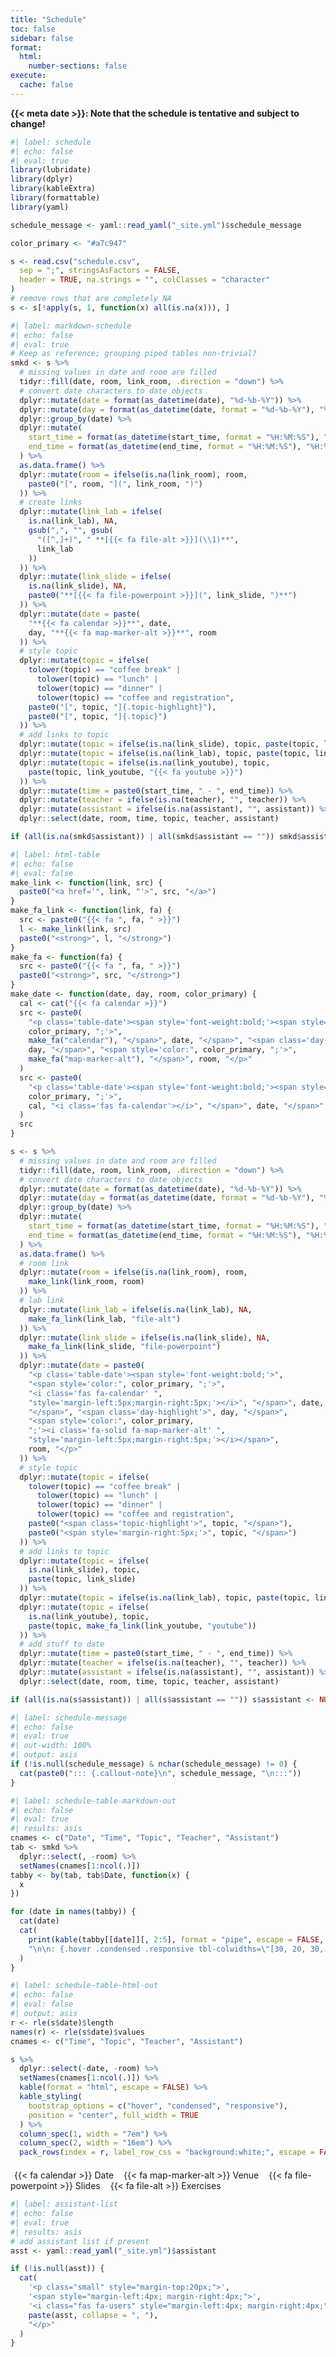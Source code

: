 ```yaml
---
title: "Schedule"
toc: false
sidebar: false
format:
  html:
    number-sections: false
execute:
  cache: false
---
```


[**{{< meta date >}}: Note that the schedule is tentative and subject to change!**]{.large}

```r
#| label: schedule
#| echo: false
#| eval: true
library(lubridate)
library(dplyr)
library(kableExtra)
library(formattable)
library(yaml)

schedule_message <- yaml::read_yaml("_site.yml")$schedule_message

color_primary <- "#a7c947"

s <- read.csv("schedule.csv",
  sep = ";", stringsAsFactors = FALSE,
  header = TRUE, na.strings = "", colClasses = "character"
)
# remove rows that are completely NA
s <- s[!apply(s, 1, function(x) all(is.na(x))), ]
```

```r
#| label: markdown-schedule
#| echo: false
#| eval: true
# Keep as reference; grouping piped tables non-trivial?
smkd <- s %>%
  # missing values in date and room are filled
  tidyr::fill(date, room, link_room, .direction = "down") %>%
  # convert date characters to date objects
  dplyr::mutate(date = format(as_datetime(date), "%d-%b-%Y")) %>%
  dplyr::mutate(day = format(as_datetime(date, format = "%d-%b-%Y"), "%a")) %>%
  dplyr::group_by(date) %>%
  dplyr::mutate(
    start_time = format(as_datetime(start_time, format = "%H:%M:%S"), "%H:%M"),
    end_time = format(as_datetime(end_time, format = "%H:%M:%S"), "%H:%M")
  ) %>%
  as.data.frame() %>%
  dplyr::mutate(room = ifelse(is.na(link_room), room,
    paste0("[", room, "](", link_room, ")")
  )) %>%
  # create links
  dplyr::mutate(link_lab = ifelse(
    is.na(link_lab), NA,
    gsub(",", "", gsub(
      "([^,]+)", " **[{{< fa file-alt >}}](\\1)**",
      link_lab
    ))
  )) %>%
  dplyr::mutate(link_slide = ifelse(
    is.na(link_slide), NA,
    paste0("**[{{< fa file-powerpoint >}}](", link_slide, ")**")
  )) %>%
  dplyr::mutate(date = paste(
    "**{{< fa calendar >}}**", date,
    day, "**{{< fa map-marker-alt >}}**", room
  )) %>%
  # style topic
  dplyr::mutate(topic = ifelse(
    tolower(topic) == "coffee break" |
      tolower(topic) == "lunch" |
      tolower(topic) == "dinner" |
      tolower(topic) == "coffee and registration",
    paste0("[", topic, "]{.topic-highlight}"),
    paste0("[", topic, "]{.topic}")
  )) %>%
  # add links to topic
  dplyr::mutate(topic = ifelse(is.na(link_slide), topic, paste(topic, link_slide))) %>%
  dplyr::mutate(topic = ifelse(is.na(link_lab), topic, paste(topic, link_lab))) %>%
  dplyr::mutate(topic = ifelse(is.na(link_youtube), topic,
    paste(topic, link_youtube, "{{< fa youtube >}}")
  )) %>%
  dplyr::mutate(time = paste0(start_time, " - ", end_time)) %>%
  dplyr::mutate(teacher = ifelse(is.na(teacher), "", teacher)) %>%
  dplyr::mutate(assistant = ifelse(is.na(assistant), "", assistant)) %>%
  dplyr::select(date, room, time, topic, teacher, assistant)

if (all(is.na(smkd$assistant)) | all(smkd$assistant == "")) smkd$assistant <- NULL
```

```r
#| label: html-table
#| echo: false
#| eval: false
make_link <- function(link, src) {
  paste0("<a href='", link, "'>", src, "</a>")
}
make_fa_link <- function(link, fa) {
  src <- paste0("{{< fa ", fa, " >}}")
  l <- make_link(link, src)
  paste0("<strong>", l, "</strong>")
}
make_fa <- function(fa) {
  src <- paste0("{{< fa ", fa, " >}}")
  paste0("<strong>", src, "</strong>")
}
make_date <- function(date, day, room, color_primary) {
  cal <- cat("{{< fa calendar >}}")
  src <- paste0(
    "<p class='table-date'><span style='font-weight:bold;'><span style='color:",
    color_primary, ";'>",
    make_fa("calendar"), "</span>", date, "</span>", "<span class='day-highlight'>",
    day, "</span>", "<span style='color:", color_primary, ";'>",
    make_fa("map-marker-alt"), "</span>", room, "</p>"
  )
  src <- paste0(
    "<p class='table-date'><span style='font-weight:bold;'><span style='color:",
    color_primary, ";'>",
    cal, "<i class='fas fa-calendar'></i>", "</span>", date, "</span>", "</p>"
  )
  src
}

s <- s %>%
  # missing values in date and room are filled
  tidyr::fill(date, room, link_room, .direction = "down") %>%
  # convert date characters to date objects
  dplyr::mutate(date = format(as_datetime(date), "%d-%b-%Y")) %>%
  dplyr::mutate(day = format(as_datetime(date, format = "%d-%b-%Y"), "%a")) %>%
  dplyr::group_by(date) %>%
  dplyr::mutate(
    start_time = format(as_datetime(start_time, format = "%H:%M:%S"), "%H:%M"),
    end_time = format(as_datetime(end_time, format = "%H:%M:%S"), "%H:%M")
  ) %>%
  as.data.frame() %>%
  # room link
  dplyr::mutate(room = ifelse(is.na(link_room), room,
    make_link(link_room, room)
  )) %>%
  # lab link
  dplyr::mutate(link_lab = ifelse(is.na(link_lab), NA,
    make_fa_link(link_lab, "file-alt")
  )) %>%
  dplyr::mutate(link_slide = ifelse(is.na(link_slide), NA,
    make_fa_link(link_slide, "file-powerpoint")
  )) %>%
  dplyr::mutate(date = paste0(
    "<p class='table-date'><span style='font-weight:bold;'>",
    "<span style='color:", color_primary, ";'>",
    "<i class='fas fa-calendar' ",
    "style='margin-left:5px;margin-right:5px;'></i>", "</span>", date,
    "</span>", "<span class='day-highlight'>", day, "</span>",
    "<span style='color:", color_primary,
    ";'><i class='fa-solid fa-map-marker-alt' ",
    "style='margin-left:5px;margin-right:5px;'></i></span>",
    room, "</p>"
  )) %>%
  # style topic
  dplyr::mutate(topic = ifelse(
    tolower(topic) == "coffee break" |
      tolower(topic) == "lunch" |
      tolower(topic) == "dinner" |
      tolower(topic) == "coffee and registration",
    paste0("<span class='topic-highlight'>", topic, "</span>"),
    paste0("<span style='margin-right:5px;'>", topic, "</span>")
  )) %>%
  # add links to topic
  dplyr::mutate(topic = ifelse(
    is.na(link_slide), topic,
    paste(topic, link_slide)
  )) %>%
  dplyr::mutate(topic = ifelse(is.na(link_lab), topic, paste(topic, link_lab))) %>%
  dplyr::mutate(topic = ifelse(
    is.na(link_youtube), topic,
    paste(topic, make_fa_link(link_youtube, "youtube"))
  )) %>%
  # add stuff to date
  dplyr::mutate(time = paste0(start_time, " - ", end_time)) %>%
  dplyr::mutate(teacher = ifelse(is.na(teacher), "", teacher)) %>%
  dplyr::mutate(assistant = ifelse(is.na(assistant), "", assistant)) %>%
  dplyr::select(date, room, time, topic, teacher, assistant)

if (all(is.na(s$assistant)) | all(s$assistant == "")) s$assistant <- NULL
```

```r
#| label: schedule-message
#| echo: false
#| eval: true
#| out-width: 100%
#| output: asis
if (!is.null(schedule_message) & nchar(schedule_message) != 0) {
  cat(paste0("::: {.callout-note}\n", schedule_message, "\n:::"))
}
```

::: {.contents-table .column-body-outset}

```r
#| label: schedule-table-markdown-out
#| echo: false
#| eval: true
#| results: asis
cnames <- c("Date", "Time", "Topic", "Teacher", "Assistant")
tab <- smkd %>%
  dplyr::select(, -room) %>%
  setNames(cnames[1:ncol(.)])
tabby <- by(tab, tab$Date, function(x) {
  x
})

for (date in names(tabby)) {
  cat(date)
  cat(
    print(kable(tabby[[date]][, 2:5], format = "pipe", escape = FALSE, row.names = FALSE)),
    "\n\n: {.hover .condensed .responsive tbl-colwidths=\"[30, 20, 30, 20]\"}\n\n"
  )
}
```

```r
#| label: schedule-table-html-out
#| echo: false
#| eval: false
#| output: asis
r <- rle(s$date)$length
names(r) <- rle(s$date)$values
cnames <- c("Time", "Topic", "Teacher", "Assistant")

s %>%
  dplyr::select(-date, -room) %>%
  setNames(cnames[1:ncol(.)]) %>%
  kable(format = "html", escape = FALSE) %>%
  kable_styling(
    bootstrap_options = c("hover", "condensed", "responsive"),
    position = "center", full_width = TRUE
  ) %>%
  column_spec(1, width = "7em") %>%
  column_spec(2, width = "16em") %>%
  pack_rows(index = r, label_row_css = "background:white;", escape = FALSE, indent = FALSE)
```

<!-- marker legend -->
<p class="small" style="margin-top:20px;">
<span>
<span style="margin-left:6px; margin-right:6px;">
{{< fa calendar >}} Date </span>
<span style="margin-left:6px; margin-right:6px;">
{{< fa map-marker-alt >}} Venue </span>
<span style="margin-left:6px; margin-right:6px;">
{{< fa file-powerpoint >}} Slides </span>
<span style="margin-left:6px; margin-right:6px;">
{{< fa file-alt >}} Exercises </span>
</span>
</p>

```r
#| label: assistant-list
#| echo: false
#| eval: true
#| results: asis
# add assistant list if present
asst <- yaml::read_yaml("_site.yml")$assistant

if (!is.null(asst)) {
  cat(
    '<p class="small" style="margin-top:20px;">',
    '<span style="margin-left:4px; margin-right:4px;">',
    '<i class="fas fa-users" style="margin-left:4px; margin-right:4px;"></i></span>',
    paste(asst, collapse = ", "),
    "</p>"
  )
}
```

:::
